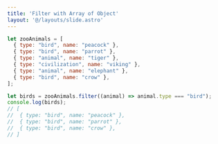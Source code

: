 ```yaml
---
title: 'Filter with Array of Object'
layout: '@/layouts/slide.astro'
---
```



```javascript
let zooAnimals = [
  { type: "bird", name: "peacock" },
  { type: "bird", name: "parrot" },
  { type: "animal", name: "tiger" },
  { type: "civilization", name: "viking" },
  { type: "animal", name: "elephant" },
  { type: "bird", name: "crow" },
];

let birds = zooAnimals.filter((animal) => animal.type === "bird");
console.log(birds);
// [
//  { type: "bird", name: "peacock" },
//  { type: "bird", name: "parrot" },
//  { type: "bird", name: "crow" },
// ]
```